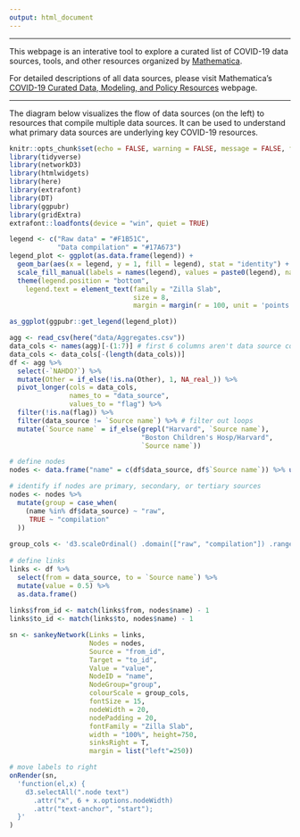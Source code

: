 ```yaml
---
output: html_document
---
```


<style type="text/css">
.navbar-header  {
    margin-left: -160px !important;
}
.main-container {
  max-width: 1500px;
  margin-left: auto;
  margin-right: auto;
}
</style>

******

This webpage is an interative tool to explore a curated list of COVID-19 data sources, tools, and other resources organized by [Mathematica](https://www.mathematica.org/).

For detailed descriptions of all data sources, please visit Mathematica's [COVID-19 Curated Data, Modeling, and Policy Resources](https://www.mathematica.org/features/covid-19-curated-data-modeling-and-policy-resources) webpage.

******

The diagram below visualizes the flow of data sources (on the left) to resources that compile multiple data sources. It can be used to understand what primary data sources are underlying key COVID-19 resources. 

```r
knitr::opts_chunk$set(echo = FALSE, warning = FALSE, message = FALSE, fig.align='center')
library(tidyverse)
library(networkD3)
library(htmlwidgets)
library(here)
library(extrafont)
library(DT)
library(ggpubr)
library(gridExtra)
extrafont::loadfonts(device = "win", quiet = TRUE)
```

```r
legend <- c("Raw data" = "#F1B51C", 
            "Data compilation" = "#17A673")
legend_plot <- ggplot(as.data.frame(legend)) + 
  geom_bar(aes(x = legend, y = 1, fill = legend), stat = "identity") +
  scale_fill_manual(labels = names(legend), values = paste0(legend), name = "") +
  theme(legend.position = "bottom", 
    legend.text = element_text(family = "Zilla Slab", 
                               size = 8, 
                               margin = margin(r = 100, unit = 'points')))

as_ggplot(ggpubr::get_legend(legend_plot))
```

```r
agg <- read_csv(here("data/Aggregates.csv"))
data_cols <- names(agg)[-(1:7)] # first 6 columns aren't data source columns
data_cols <- data_cols[-(length(data_cols))]
df <- agg %>%
  select(-`NAHDO?`) %>%
  mutate(Other = if_else(!is.na(Other), 1, NA_real_)) %>%
  pivot_longer(cols = data_cols, 
               names_to = "data_source", 
               values_to = "flag") %>%
  filter(!is.na(flag)) %>%
  filter(data_source != `Source name`) %>% # filter out loops 
  mutate(`Source name` = if_else(grepl("Harvard", `Source name`), 
                                 "Boston Children's Hosp/Harvard", 
                                 `Source name`)) 

# define nodes
nodes <- data.frame("name" = c(df$data_source, df$`Source name`)) %>% unique()

# identify if nodes are primary, secondary, or tertiary sources
nodes <- nodes %>% 
  mutate(group = case_when(
    (name %in% df$data_source) ~ "raw", 
     TRUE ~ "compilation" 
  ))
  
group_cols <- 'd3.scaleOrdinal() .domain(["raw", "compilation"]) .range(["#F1B51C", "#17A673"])'
 
# define links 
links <- df %>% 
  select(from = data_source, to = `Source name`) %>% 
  mutate(value = 0.5) %>%
  as.data.frame() 
  
links$from_id <- match(links$from, nodes$name) - 1 
links$to_id <- match(links$to, nodes$name) - 1 

sn <- sankeyNetwork(Links = links, 
                    Nodes = nodes, 
                    Source = "from_id",
                    Target = "to_id", 
                    Value = "value", 
                    NodeID = "name", 
                    NodeGroup="group",
                    colourScale = group_cols, 
                    fontSize = 15,  
                    nodeWidth = 20, 
                    nodePadding = 20,
                    fontFamily = "Zilla Slab",
                    width = "100%", height=750,
                    sinksRight = T, 
                    margin = list("left"=250)) 

# move labels to right
onRender(sn,
  'function(el,x) {
    d3.selectAll(".node text")
      .attr("x", 6 + x.options.nodeWidth)
      .attr("text-anchor", "start");
  }'
) 
```



